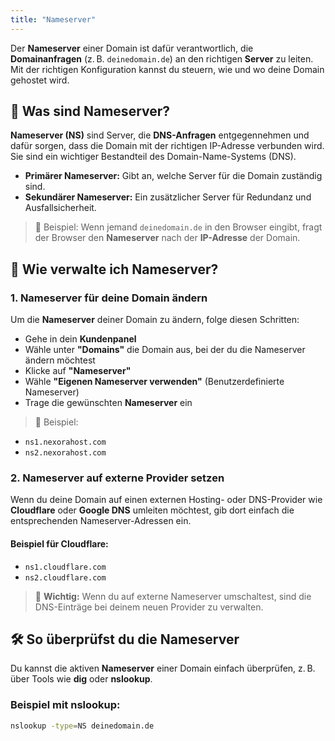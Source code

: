 ```yaml
---
title: "Nameserver"
---
```


Der **Nameserver** einer Domain ist dafür verantwortlich, die **Domainanfragen** (z. B. `deinedomain.de`) an den richtigen **Server** zu leiten. Mit der richtigen Konfiguration kannst du steuern, wie und wo deine Domain gehostet wird.

## 📘 Was sind Nameserver?
**Nameserver (NS)** sind Server, die **DNS-Anfragen** entgegennehmen und dafür sorgen, dass die Domain mit der richtigen IP-Adresse verbunden wird. Sie sind ein wichtiger Bestandteil des Domain-Name-Systems (DNS).
- **Primärer Nameserver:** Gibt an, welche Server für die Domain zuständig sind.
- **Sekundärer Nameserver:** Ein zusätzlicher Server für Redundanz und Ausfallsicherheit.

> 📌 Beispiel: Wenn jemand `deinedomain.de` in den Browser eingibt, fragt der Browser den **Nameserver** nach der **IP-Adresse** der Domain.
> 
## 🧩 Wie verwalte ich Nameserver?
### 1. Nameserver für deine Domain ändern
Um die **Nameserver** deiner Domain zu ändern, folge diesen Schritten:
- Gehe in dein **Kundenpanel**
- Wähle unter **"Domains"** die Domain aus, bei der du die Nameserver ändern möchtest
- Klicke auf **"Nameserver"**
- Wähle **"Eigenen Nameserver verwenden"** (Benutzerdefinierte Nameserver)
- Trage die gewünschten **Nameserver** ein

> 📌 Beispiel:  
  - `ns1.nexorahost.com`
  - `ns2.nexorahost.com`

### 2. Nameserver auf externe Provider setzen
Wenn du deine Domain auf einen externen Hosting- oder DNS-Provider wie **Cloudflare** oder **Google DNS** umleiten möchtest, gib dort einfach die entsprechenden Nameserver-Adressen ein.

#### Beispiel für Cloudflare:
- `ns1.cloudflare.com`
- `ns2.cloudflare.com`

> 🔄 **Wichtig:** Wenn du auf externe Nameserver umschaltest, sind die DNS-Einträge bei deinem neuen Provider zu verwalten.

## 🛠️ So überprüfst du die Nameserver
Du kannst die aktiven **Nameserver** einer Domain einfach überprüfen, z. B. über Tools wie **dig** oder **nslookup**.

### Beispiel mit **nslookup**:

```bash
nslookup -type=NS deinedomain.de